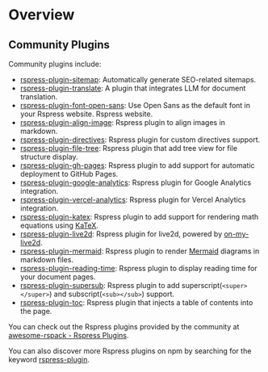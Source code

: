 # Overview

## Community Plugins

Community plugins include:

- [rspress-plugin-sitemap](https://github.com/jl917/rspress-plugin-sitemap): Automatically generate SEO-related sitemaps.
- [rspress-plugin-translate](https://github.com/byteHulk/rspress-plugin-translate): A plugin that integrates LLM for document translation.
- [rspress-plugin-font-open-sans](https://github.com/rspack-contrib/rspress-plugin-font-open-sans): Use Open Sans as the default font in your Rspress website.
  Rspress website.
- [rspress-plugin-align-image](https://github.com/linbudu599/rspress-plugins/tree/main/packages/rspress-plugin-align-image): Rspress plugin to align images in markdown.
- [rspress-plugin-directives](https://github.com/linbudu599/rspress-plugins/tree/main/packages/rspress-plugin-directives): Rspress plugin for custom directives support.
- [rspress-plugin-file-tree](https://github.com/linbudu599/rspress-plugins/tree/main/packages/rspress-plugin-file-tree): Rspress plugin that add tree view for file structure display.
- [rspress-plugin-gh-pages](https://github.com/linbudu599/rspress-plugins/tree/main/packages/rspress-plugin-gh-pages): Rspress plugin to add support for automatic deployment to GitHub Pages.
- [rspress-plugin-google-analytics](https://github.com/linbudu599/rspress-plugins/tree/main/packages/rspress-plugin-google-analytics): Rspress plugin for Google Analytics integration.
- [rspress-plugin-vercel-analytics](https://github.com/linbudu599/rspress-plugins/tree/main/packages/rspress-plugin-vercel-analytics): Rspress plugin for Vercel Analytics integration.
- [rspress-plugin-katex](https://github.com/linbudu599/rspress-plugins/tree/main/packages/rspress-plugin-katex): Rspress plugin to add support for rendering math equations using [KaTeX](https://katex.org/).
- [rspress-plugin-live2d](https://github.com/linbudu599/rspress-plugins/tree/main/packages/rspress-plugin-live2d): Rspress plugin for live2d, powered by [on-my-live2d](https://oml2d.com/).
- [rspress-plugin-mermaid](https://github.com/linbudu599/rspress-plugins/tree/main/packages/rspress-plugin-mermaid): Rspress plugin to render [Mermaid](https://mermaid.js.org/#/) diagrams in markdown files.
- [rspress-plugin-reading-time](https://github.com/linbudu599/rspress-plugins/tree/main/packages/rspress-plugin-reading-time): Rspress plugin to display reading time for your document pages.
- [rspress-plugin-supersub](https://github.com/linbudu599/rspress-plugins/tree/main/packages/rspress-plugin-supersub): Rspress plugin to add superscript(`<super></super>`) and subscript(`<sub></sub>`) support.
- [rspress-plugin-toc](https://github.com/linbudu599/rspress-plugins/tree/main/packages/rspress-plugin-toc): Rspress plugin that injects a table of contents into the page.

You can check out the Rspress plugins provided by the community at [awesome-rspack - Rspress Plugins](https://github.com/web-infra-dev/awesome-rspack?tab=readme-ov-file#rspress-plugins).

You can also discover more Rspress plugins on npm by searching for the keyword [rspress-plugin](https://www.npmjs.com/search?q=rspress-plugin&ranking=popularity).
